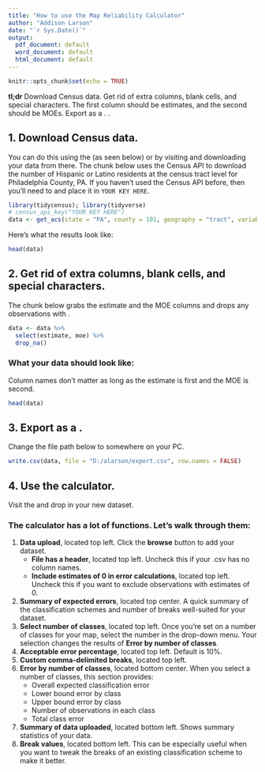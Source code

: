 ```yaml
---
title: "How to use the Map Reliability Calculator"
author: "Addison Larson"
date: "`r Sys.Date()`"
output:
  pdf_document: default
  word_document: default
  html_document: default
---
```


```r
knitr::opts_chunk$set(echo = TRUE)
```

**tl;dr** Download Census data. Get rid of extra columns, blank cells, and special characters. The first column should be estimates, and the second should be MOEs. Export as a \texttt{.csv}. [\texttt{\underline{Use the calculator}}](https://aplarson.shinyapps.io/MapClassificationAutoreporter/).

## 1. Download Census data.
You can do this using the [\texttt{\underline{Census API}}](https://www.census.gov/data/developers/data-sets.html) (as seen below) or by visiting [\texttt{\underline{American FactFinder}}](https://factfinder.census.gov/faces/nav/jsf/pages/index.xhtml) and downloading your data from there. The chunk below uses the Census API to download the number of Hispanic or Latino residents at the census tract level for Philadelphia County, PA. If you haven't used the Census API before, then you'll need to [\texttt{\underline{Request a Key}}](https://api.census.gov/data/key_signup.html) and place it in `YOUR KEY HERE`.

```r
library(tidycensus); library(tidyverse)
# census_api_key("YOUR KEY HERE")
data <- get_acs(state = "PA", county = 101, geography = "tract", variables = "B03003_003")
```

Here's what the results look like:

```r
head(data)
```

## 2. Get rid of extra columns, blank cells, and special characters.
The chunk below grabs the estimate and the MOE columns and drops any observations with \texttt{NAs}.

```r
data <- data %>%
  select(estimate, moe) %>%
  drop_na()
```

### What your data should look like:
Column names don't matter as long as the estimate is first and the MOE is second.

```r
head(data)
```

## 3. Export as a \texttt{.csv}.
Change the file path below to somewhere on your PC.

```r
write.csv(data, file = "D:/alarson/export.csv", row.names = FALSE)
```

## 4. Use the calculator.
Visit the [\texttt{\underline{Map Reliability Calculator}}](https://aplarson.shinyapps.io/MapClassificationAutoreporter/) and drop in your new dataset.

### The calculator has a lot of functions. Let's walk through them:
1. **Data upload**, located top left. Click the **browse** button to add your dataset.
    + **File has a header**, located top left. Uncheck this if your .csv has no column names.
    + **Include estimates of 0 in error calculations**, located top left. Uncheck this if you want to exclude observations with estimates of 0.
2. **Summary of expected errors**, located top center. A quick summary of the classification schemes and number of breaks well-suited for your dataset.
3. **Select number of classes**, located top left. Once you're set on a number of classes for your map, select the number in the drop-down menu. Your selection changes the results of **Error by number of classes**.
4. **Acceptable error percentage**, located top left. Default is 10%.
5. **Custom comma-delimited breaks**, located top left.
6. **Error by number of classes**, located bottom center. When you select a number of classes, this section provides:
    + Overall expected classification error
    + Lower bound error by class
    + Upper bound error by class
    + Number of observations in each class
    + Total class error
7. **Summary of data uploaded**, located bottom left. Shows summary statistics of your data.
8. **Break values**, located bottom left. This can be especially useful when you want to tweak the breaks of an existing classification scheme to make it better.